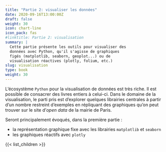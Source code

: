 ```yaml
---
title: "Partie 2: visualiser les données"
date: 2020-09-16T13:00:00Z
draft: false
weight: 30
icon: chart-line
icon_pack: fas
#linktitle: Partie 2: visualisation
summary: |
  Cette partie présente les outils pour visualiser des
  données avec Python, qu'il s'agisse de graphiques
  figés (matplotlib, seaborn, geoplot...) ou de
  visualisation réactives (plotly, folium, etc.)
slug: visualisation
type: book
weight: 30
---
```




L'écosystème `Python` pour la visualisation de données est très riche. Il est
possible de consacrer des livres entiers à celui-ci. 
Dans le domaine de la visualisation, le parti pris est d'explorer quelques
librairies centrales à partir d'un nombre restreint d'exemples en
répliquant des graphiques qu'on peut trouver sur le site d'*open data* de la 
mairie de Paris. 

Seront principalement évoqués, dans la première partie :

* la représentation graphique fixe avec les librairies `matplotlib` et `seaborn`
* les graphiques réactifs avec `plotly`


{{< list_children >}}

